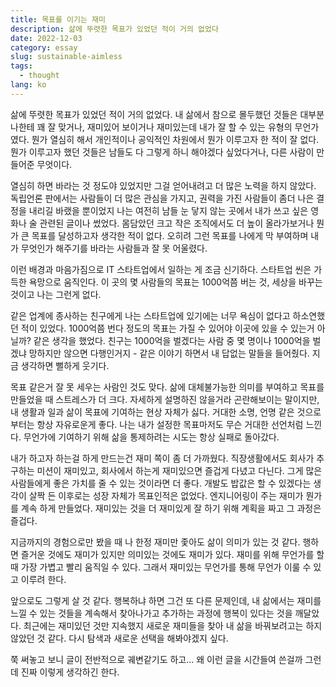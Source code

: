 ```yaml
---
title: 목표를 이기는 재미
description: 삶에 뚜렷한 목표가 있었던 적이 거의 없었다
date: 2022-12-03
category: essay
slug: sustainable-aimless
tags:
  - thought
lang: ko
---
```


삶에 뚜렷한 목표가 있었던 적이 거의 없었다. 내 삶에서 참으로 몰두했던 것들은 대부분 나한테 꽤 잘 맞거나, 재미있어 보이거나 재미있는데 내가 잘 할 수 있는 유형의 무언가였다.
뭔가 열심히 해서 개인적이나 공익적인 차원에서 뭔가 이루고자 한 적이 잘 없다. 뭔가 이루고자 했던 것들은 남들도 다 그렇게 하니 해야겠다 싶었다거나, 다른 사람이 만들어준 무엇이다.

열심히 하면 바라는 것 정도야 있었지만 그걸 얻어내려고 더 많은 노력을 하지 않았다. 독립언론 판에서는 사람들이 더 많은 관심을 가지고, 권력을 가진 사람들이
좀더 나은 결정을 내리길 바랬을 뿐이었지 나는 여전히 남들 눈 닿지 않는 곳에서 내가 쓰고 싶은 영화나 술 관련된 글이나 썼었다.
몸담았던 크고 작은 조직에서도 더 높이 올라가보거나 뭔가 큰 목표를 달성하고자 생각한 적이 없다. 오히려 그런 목표를 나에게 막 부여하며 내가 무엇인가 해주기를 바라는 사람들과 잘 못 어울렸다.

이런 배경과 마음가짐으로 IT 스타트업에서 일하는 게 조금 신기하다. 스타트업 씬은 가득한 욕망으로 움직인다. 이 곳의 몇 사람들의 목표는
1000억쯤 버는 것, 세상을 바꾸는 것이고 나는 그런게 없다.

같은 업계에 종사하는 친구에게 나는 스타트업에 있기에는 너무 욕심이 없다고 하소연했던 적이 있었다. 1000억쯤 번다 정도의
목표는 가질 수 있어야 이곳에 있을 수 있는거 아닐까? 같은 생각을 했었다. 친구는 1000억을 벌겠다는 사람 중 몇 명이나 1000억을 벌겠냐 망하지만 않으면
다행인거지 - 같은 이야기 하면서 내 답없는 말들을 들어줬다. 지금 생각하면 뻘하게 웃기다.

목표 같은거 잘 못 세우는 사람인 것도 맞다. 삶에 대체불가능한 의미를 부여하고 목표를 만들었을 때 스트레스가 더 크다. 자세하게 설명하진 않을거라 곤란해보이는 말이지만, 내 생활과 일과 삶이 목표에 기여하는 현상 자체가 싫다.
거대한 소명, 언명 같은 것으로부터는 항상 자유로운게 좋다. 나는 내가 설정한 목표마저도 무슨 거대한 선언처럼 느낀다. 무언가에 기여하기 위해 삶을 통제하려는 시도는 항상 실패로 돌아갔다.

내가 하고자 하는걸 하게 만드는건 재미 쪽이 좀 더 가까웠다. 직장생활에서도 회사가 추구하는 미션이 재미있고, 회사에서 하는게 재미있으면 즐겁게 다녔고 다닌다. 그게 많은 사람들에게 좋은 가치를 줄 수 있는 것이라면 더 좋다. 개발도 밥값은 할 수 있겠다는 생각이 살짝 든 이후로는 성장 자체가 목표인적은 없었다. 엔지니어링이 주는 재미가 뭔가를 계속 하게 만들었다. 재미있는 것을 더 재미있게 잘 하기 위해 계획을 짜고 그 과정은 즐겁다.

지금까지의 경험으로만 봤을 때 나 한정 재미만 좇아도 삶이 의미가 있는 것 같다. 행하면 즐거운 것에도 재미가 있지만 의미있는 것에도 재미가 있다.
재미를 위해 무언가를 할 때 가장 가볍고 빨리 움직일 수 있다. 그래서 재미있는 무언가를 통해 무언가 이룰 수 있고 이루려 한다.

앞으로도 그렇게 살 것 같다. 행복하냐 하면 그건 또 다른 문제인데, 내 삶에서는 재미를 느낄 수 있는 것들을 계속해서 찾아나가고 추가하는 과정에 행복이 있다는 것을 깨달았다. 최근에는 재미있던 것만 지속했지 새로운
재미들을 찾아 내 삶을 바꿔보려고는 하지 않았던 것 같다. 다시 탐색과 새로운 선택을 해봐야겠지 싶다.

쭉 써놓고 보니 글이 전반적으로 궤변같기도 하고... 왜 이런 글을 시간들여 쓴걸까 그런데 진짜 이렇게 생각하긴 한다.
